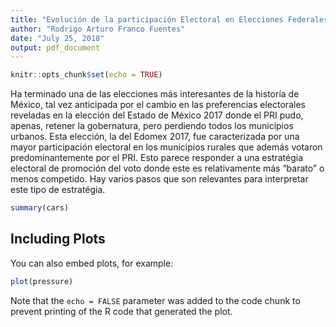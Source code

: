 ```yaml
---
title: "Evolución de la participación Electoral en Elecciones Federales 2006-2018"
author: "Rodrigo Arturo Franco Fuentes"
date: "July 25, 2018"
output: pdf_document
---
```


```r
knitr::opts_chunk$set(echo = TRUE)
```

Ha terminado una de las elecciones más interesantes de la historía de México, tal vez anticipada por el cambio en las preferencias electorales reveladas en la elección del Estado de México 2017 donde el PRI pudo, apenas, retener la gobernatura, pero perdiendo todos los municipios urbanos. Esta elección, la del Edomex 2017, fue caracterizada por una mayor participación electoral en los municipios rurales que además votaron predominantemente por el PRI. Esto parece responder a una estratégia electoral de promoción del voto donde este es relativamente más "barato" o menos competido. Hay varios pasos que son relevantes para interpretar este tipo de estratégia.  

```r
summary(cars)
```

## Including Plots

You can also embed plots, for example:

```r
plot(pressure)
```

Note that the `echo = FALSE` parameter was added to the code chunk to prevent printing of the R code that generated the plot.
